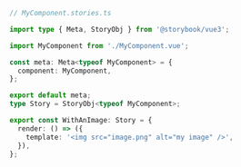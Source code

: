 ```ts
// MyComponent.stories.ts

import type { Meta, StoryObj } from '@storybook/vue3';

import MyComponent from './MyComponent.vue';

const meta: Meta<typeof MyComponent> = {
  component: MyComponent,
};

export default meta;
type Story = StoryObj<typeof MyComponent>;

export const WithAnImage: Story = {
  render: () => ({
    template: '<img src="image.png" alt="my image" />',
  }),
};
```
